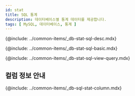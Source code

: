```yaml
---
id: stat
title: SQL 통계
description: 데이터베이스별 통계 데이터를 제공합니다.
tags: [ MySQL, 데이터베이스, 통계 ]
---
```


<!-- SQL 통계 -->
{@include: ../common-items/_db-stat-sql-desc.mdx}  

<!-- SQL 통계 기본 사용 안내 -->
{@include: ../common-items/_db-stat-sql-basic.mdx} 

<!-- 쿼리별 수행 추이, 자세히 보기 -->
{@include: ../common-items/_db-stat-sql-view-query.mdx} 

## 컬럼 정보 안내

{@include: ../common-items/_db-sql-stat-column.mdx}
